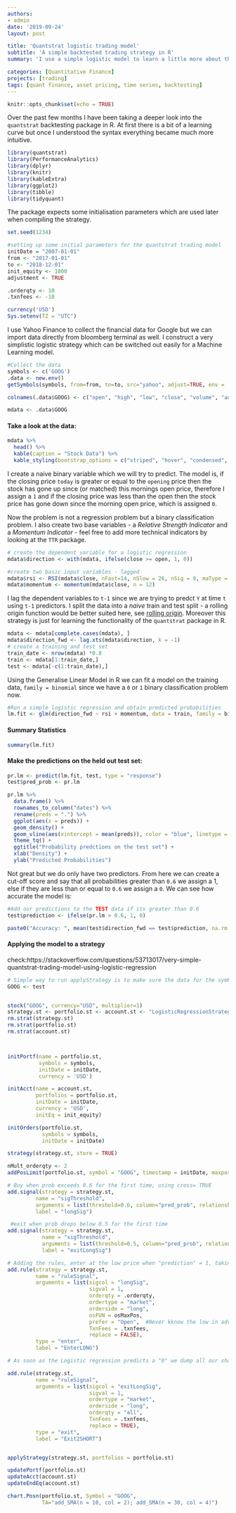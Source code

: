 ```yaml
---
authors:
- admin
date: '2019-09-24'
layout: post

title: 'Quantstrat logistic trading model'
subtitle: 'A simple backtested trading strategy in R'
summary: 'I use a simple logistic model to learn a little more about the quantstrat backtesting package in R'

categories: [Quantitative Finance]
projects: [trading]
tags: [quant finance, asset pricing, time series, backtesting]
---
```


```r
knitr::opts_chunk$set(echo = TRUE)
```

Over the past few months I have been taking a deeper look into the `quantstrat` backtesting package in R. At first there is a bit of a learning curve but once I understood the syntax everything became much more intuitive.

```r
library(quantstrat)
library(PerformanceAnalytics)
library(dplyr)
library(knitr)
library(kableExtra)
library(ggplot2)
library(tibble)
library(tidyquant)
```

The package expects some initialisation parameters which are used later when compiling the strategy. 

```r
set.seed(1234)

#setting up some initial parameters for the quantstrat trading model
initDate = "2007-01-01"
from <- "2017-01-01"
to <- "2018-12-01"
init_equity <- 1000
adjustment <- TRUE

.orderqty <- 10
.txnfees <- -10

currency('USD')
Sys.setenv(TZ = "UTC")
```

I use Yahoo Finance to collect the financial data for Google but we can import data directly from bloomberg terminal as well. I construct a very simplistic logistic strategy which can be switched out easily for a Machine Learning model.

```r
#Collect the data
symbols <- c('GOOG')
.data <- new.env()
getSymbols(symbols, from=from, to=to, src="yahoo", adjust=TRUE, env = .data)  

colnames(.data$GOOG) <- c("open", "high", "low", "close", "volume", "adjusted")

mdata <- .data$GOOG

```

#### Take a look at the data:
```r
mdata %>%
  head() %>%
  kable(caption = "Stock Data") %>%
  kable_styling(bootstrap_options = c("striped", "hover", "condensed", "responsive"), font_size = 12)
```


I create a naive binary variable which we will try to predict. The model is, if the closing price `today` is greater or equal to the `opening` price then the stock has gone up since (or matched) this mornings open price, therefore I assign a `1` and if the closing price was less than the open then the stock price has gone down since the morning open price, which is assigned `0`.

Now the problem is not a regression problem but a binary classification problem. I also create two base variables - a *Relative Strength Indicator* and a *Momentum Indicator* - feel free to add more technical indicators by looking at the `TTR` package.

```r
# create the dependent variable for a logistic regression
mdata$direction <- with(mdata, ifelse(close >= open, 1, 0))

#create two basic input variables - lagged
mdata$rsi <- RSI(mdata$close, nFast=14, nSlow = 26, nSig = 9, maType = SMA)
mdata$momentum <- momentum(mdata$close, n = 12)
```

I lag the dependent variables to `t-1` since we are trying to predct `Y` at time `t` using `t-1` predictors. I split the data into a *naive* train and test split - a rolling origin function would be better suited here, see [rolling origin](https://cran.r-project.org/web/ackages/greybox/vignettes/ro.html). Moreover this strategy is just for learning the functionality of the `quantstrat` package in R.

```r
mdata <- mdata[complete.cases(mdata), ] 
mdata$direction_fwd <- lag.xts(mdata$direction, k = -1)
# create a training and test set
train_date <- nrow(mdata) *0.8
train <- mdata[1:train_date,]
test <- mdata[-c(1:train_date),]
```

Using the Generalise Linear Model in R we can fit a model on the training data, `family = binomial` since we have a `0` or `1` binary classification problem now.

```r
#Run a simple logistic regression and obtain predicted probabilities
lm.fit <- glm(direction_fwd ~ rsi + momentum, data = train, family = binomial)
```

#### Summary Statistics  

```r
summary(lm.fit)
```

#### Make the predictions on the held out test set:

```r

pr.lm <- predict(lm.fit, test, type = "response")
test$pred_prob <- pr.lm

pr.lm %>%
  data.frame() %>%
  rownames_to_column("dates") %>%
  rename(preds = ".") %>%
  ggplot(aes(x = preds)) +
  geom_density() +
  geom_vline(aes(xintercept = mean(preds)), color = "blue", linetype = "dashed", size = 1) +
  theme_tq() +
  ggtitle("Probability predctions on the test set") +
  xlab("Density") +
  ylab("Predicted Probabilities")

```

Not great but we do only have two predictors. From here we can create a cut-off score and say that all probabilities greater than `0.6` we assign a 1, else if they are less than or equal to `0.6` we assign a `0`. We can see how accurate the model is:

```r
#Add our predictions to the TEST data if its greater than 0.6
test$prediction <- ifelse(pr.lm > 0.6, 1, 0)

paste0("Accuracy: ", mean(test$direction_fwd == test$prediction, na.rm = T))
```

#### Applying the model to a strategy

check:https://stackoverflow.com/questions/53713017/very-simple-quantstrat-trading-model-using-logistic-regression

```r
# Simple way to run applyStrategy is to make sure the data for the symbol is in a variable with its name, like so:
GOOG <- test


stock("GOOG", currency="USD", multiplier=1)
strategy.st <- portfolio.st <- account.st <- "LogisticRegressionStrategy"
rm.strat(strategy.st)
rm.strat(portfolio.st)
rm.strat(account.st)



initPortf(name = portfolio.st,
          symbols = symbols, 
          initDate = initDate, 
          currency = 'USD')

initAcct(name = account.st, 
         portfolios = portfolio.st, 
         initDate = initDate, 
         currency = 'USD',
         initEq = init_equity)

initOrders(portfolio.st,
           symbols = symbols,
           initDate = initDate)

strategy(strategy.st, store = TRUE)

nMult_orderqty <- 2
addPosLimit(portfolio.st, symbol = "GOOG", timestamp = initDate, maxpos = nMult_orderqty * .orderqty)

# Buy when prob exceeds 0.6 for the first time, using cross= TRUE
add.signal(strategy = strategy.st,
         name = "sigThreshold",
         arguments = list(threshold=0.6, column="pred_prob", relationship="gt", cross= TRUE),
         label = "longSig")

 #exit when prob drops below 0.5 for the first time
add.signal(strategy = strategy.st,
           name = "sigThreshold",
           arguments = list(threshold=0.5, column="pred_prob", relationship="lt", cross= TRUE),
           label = "exitLongSig")

# Adding the rules, enter at the low price when "prediction" = 1, taking transaction fees into account
add.rule(strategy = strategy.st,
         name = "ruleSignal",
         arguments = list(sigcol = "longSig",
                          sigval = 1,
                          orderqty = .orderqty,
                          ordertype = "market",
                          orderside = "long",
                          osFUN = osMaxPos,
                          prefer = "Open",  #Never kknow the low in advance. Use the open, as it is for the next day (be aware that the open price for bar data has its own problems too)
                          TxnFees = .txnfees, 
                          replace = FALSE),
         type = "enter",
         label = "EnterLONG")

# As soon as the Logistic regression predicts a "0" we dump all our shares in GOOG

add.rule(strategy.st, 
         name = "ruleSignal", 
         arguments = list(sigcol = "exitLongSig", 
                          sigval = 1, 
                          ordertype = "market", 
                          orderside = "long",
                          orderqty = "all", 
                          TxnFees = .txnfees, 
                          replace = TRUE), 
         type = "exit", 
         label = "Exit2SHORT")


applyStrategy(strategy.st, portfolios = portfolio.st)

updatePortf(portfolio.st)
updateAcct(account.st)
updateEndEq(account.st)

chart.Posn(portfolio.st, Symbol = "GOOG", 
           TA="add_SMA(n = 10, col = 2); add_SMA(n = 30, col = 4)")

```